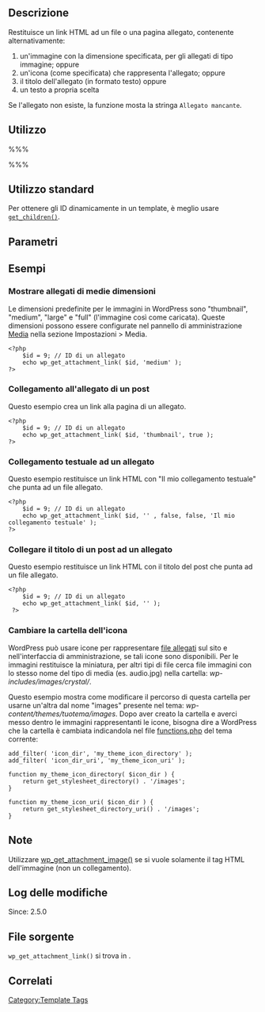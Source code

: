{{Languages|
{{en|Function Reference/wp get attachment link}}
{{it|Riferimento funzioni/wp get attachment link}}
{{ja|Function Reference/wp get attachment link}}
}}
== Descrizione ==

Restituisce un link HTML ad un file o una pagina allegato, contenente alternativamente:

#	un'immagine con la dimensione specificata, per gli allegati di tipo immagine; oppure
#	un'icona (come specificata) che rappresenta l'allegato; oppure
#	il titolo dell'allegato (in formato testo) oppure
#	un testo a propria scelta

Se l'allegato non esiste, la funzione mosta la stringa <tt>Allegato mancante</tt>.

== Utilizzo ==

%%%<?php wp_get_attachment_link( $id, $size, $permalink, $icon, $text ); ?>%%%

== Utilizzo standard ==

 <?php echo wp_get_attachment_link( 13 ); ?>

Per ottenere gli ID dinamicamente in un template, è meglio usare <tt>[[it:Riferimento_funzioni/get_children|get_children()]]</tt>.

== Parametri ==

{{it:Parameter|$id|integer|ID dell'allegato desiderato.|opzionale|L'ID del post corrente, quando usato nel [[it:Il_Loop|loop]] (deve trattarsi di un loop che mostra solo gli allegati).}}
{{it:Parameter|$size|string/array|Dimensione dell'immagine. Può essere una parola chiave (thumbnail, medium, large o full) o un array con due elementi che rappresentano la larghezza e l'altezza in pixel, es. array(32,32). A partire dalla [[Version 2.5|versione 2.5]], questo parametro non influsice sulla dimensione delle icone, che sono sempre mostrate nella loro dimensione originale.|opzionale|thumbnail}}
{{it:Parameter|$permalink|boolean|Indica se il collegamento deve essere direttamente all'immagine o al file allegato (<tt>Default</tt>), oppure alla pagina dell'allegato.|opzionale|false}}
{{it:Parameter|$icon|boolean|Indica se usare un'icona per rappresentare l'allegato.|opzionale|false}}
{{it:Parameter|$text|string/boolean|Eventuale testo del collegamento.|opzionale|false}}

== Esempi ==

=== Mostrare allegati di medie dimensioni ===

Le dimensioni predefinite per le immagini in WordPress sono "thumbnail", "medium", "large" e "full" (l'immagine così come caricata). Queste dimensioni possono essere configurate nel pannello di amministrazione [[Settings Media SubPanel|Media]] nella sezione Impostazioni > Media.

 <pre><?php 
    $id = 9; // ID di un allegato
    echo wp_get_attachment_link( $id, 'medium' ); 
?></pre>

=== Collegamento all'allegato di un post ===
Questo esempio crea un link alla pagina di un allegato.

 <pre><?php 
    $id = 9; // ID di un allegato
    echo wp_get_attachment_link( $id, 'thumbnail', true ); 
?></pre>

=== Collegamento testuale ad un allegato ===

Questo esempio restituisce un link HTML con "Il mio collegamento testuale" che punta ad un file allegato.

 <pre><?php 
    $id = 9; // ID di un allegato
    echo wp_get_attachment_link( $id, '' , false, false, 'Il mio collegamento testuale' ); 
?></pre>

=== Collegare il titolo di un post ad un allegato ===

Questo esempio restituisce un link HTML con il titolo del post che punta ad un file allegato. 

 <pre><?php 
    $id = 9; // ID di un allegato
    echo wp_get_attachment_link( $id, '' ); 
 ?></pre>

=== Cambiare la cartella dell'icona ===

WordPress può usare icone per rappresentare [[Using_Image_and_File_Attachments|file allegati]] sul sito e nell'interfaccia di amministrazione, se tali icone sono disponibili. Per le immagini restituisce la miniatura, per altri tipi di file cerca file immagini con lo stesso nome del tipo di media (es. audio.jpg) nella cartella: ''wp-includes/images/crystal/''. 

Questo esempio mostra come modificare il percorso di questa cartella per usarne un'altra dal nome "images" presente nel tema: ''wp-content/themes/tuotema/images''. Dopo aver creato la cartella e averci messo dentro le immagini rappresentanti le icone, bisogna dire a WordPress che la cartella è cambiata indicandola nel file [[Theme_Development#Functions_File|functions.php]] del tema corrente:

<pre>add_filter( 'icon_dir', 'my_theme_icon_directory' );
add_filter( 'icon_dir_uri', 'my_theme_icon_uri' );

function my_theme_icon_directory( $icon_dir ) {
	return get_stylesheet_directory() . '/images';
}

function my_theme_icon_uri( $icon_dir ) {
	return get_stylesheet_directory_uri() . '/images'; 
}
</pre>

== Note ==

Utilizzare [[it:Riferimento_funzioni/wp_get_attachment_image|wp_get_attachment_image()]] se si vuole solamente il tag HTML dell'immagine (non un collegamento).

== Log delle modifiche ==
Since: 2.5.0

== File sorgente ==

<tt>wp_get_attachment_link()</tt> si trova in {{Trac|wp-includes/post-template.php}}.

== Correlati ==
{{it:Attachment Tags}}

[[Category:Template Tags]]